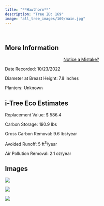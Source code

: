 ```yaml
---
title: "**Hawthorn**"
description: "Tree ID: 169"
image: "all_tree_images/169/main.jpg"
---
```


<br>

## **More Information**
::: column-margin
<center><a class="button" href="https://forms.gle/W6f5nwYxrM33hF4f7">Notice a Mistake?</a></center>
:::


Date Recorded:  10/23/2022

Diameter at Breast Height:  7.8  inches

Planters:  Unknown

## **i-Tree Eco Estimates**


 Replacement Value: $ 586.4

 Carbon Storage:  190.9  lbs

 Gross Carbon Removal:  9.6  lbs/year

 Avoided Runoff:  5  ft<sup>3</sup>/year

 Air Pollution Removal:  2.1  oz/year

## **Images**


 ![](all_tree_images/169/IMG_6979.jpg)

 ![](all_tree_images/169/IMG_6980.jpg)

 ![](all_tree_images/169/main.jpg)
